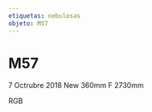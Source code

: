 ```yaml
---
etiquetas: nebulosas
objeto: M57
---
```


# M57

<Imagen
  src="registro/m57_20181000_2_m57_f.jpg"
  fecha="20181000"
/>

 7 Octrubre 2018 New 360mm F 2730mm

<Imagen
  src="registro/m57_20121100_1_rgbpix3.jpg"
  fecha="20121100"
/>

 RGB